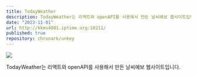 ```yaml
---
title: TodayWeather
description: TodayWeather는 리액트와 openAPI를 사용해서 만든 날씨예보 웹사이트입니다.
date: "2023-11-01"
url: http://kkms4001.iptime.org:10211/
published: true
repository: chronark/unkey
---
```



[![](https://unkey.dev/images/landing/app.png)](https://unkey.dev)

TodayWeather는 리액트와 openAPI를 사용해서 만든 날씨예보 웹사이트입니다.

